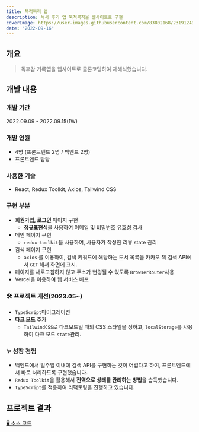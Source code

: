 ```yaml
---
title: 북적북적 앱
description: 독서 후기 앱 북적북적을 웹사이트로 구현
coverImage: https://user-images.githubusercontent.com/83802168/231912492-aa053b33-5638-4c2c-8273-3cc929b8b759.png
date: "2022-09-16"
---
```


## 개요

> 독후감 기록앱을 웹사이트로 클론코딩하여 재해석했습니다.

## 개발 내용

### 개발 기간

2022.09.09 - 2022.09.15(1W)

### 개발 인원

- 4명 (프론트엔드 2명 / 백엔드 2명)
- 프론트엔드 담당

### 사용한 기술

- React, Redux Toolkit, Axios, Tailwind CSS

### 구현 부분

- **회원가입, 로그인** 페이지 구현
  - **정규표현식**을 사용하여 이메일 및 비밀번호 유효성 검사
- 메인 페이지 구현
  - `redux-toolkit`을 사용하여, 사용자가 작성한 리뷰 state 관리
- 검색 페이지 구현
  - `axios` 를 이용하여, 검색 키워드에 해당하는 도서 목록을 카카오 책 검색 API에서 `GET` 해서 화면에 표시.
- 페이지를 새로고침하지 않고 주소가 변경될 수 있도록 `BrowserRouter`사용
- Vercel을 이용하여 웹 서비스 배포

### 🛠️ 프로젝트 개선(2023.05~)

- `TypeScript`마이그레이션
- **다크 모드** 추가
  - `TailwindCSS`로 다크모드일 때의 CSS 스타일을 정하고, `localStorage`를 사용하여 다크 모드 `state`관리.

### ✨ 성장 경험

- 백엔드에서 일주일 이내에 검색 API를 구현하는 것이 어렵다고 하여, 프론트엔드에서 바로 처리하도록 구현했습니다.
- `Redux Toolkit`을 활용해서 **전역으로 상태를 관리하는 방법**을 습득했습니다.
- `TypeScript`를 적용하여 리팩토링을 진행하고 있습니다.

## 프로젝트 결과

[🖥️ 소스 코드](https://github.com/woongsnote/bookbook-fe)
